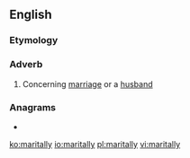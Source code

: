 ==English==

===Etymology===
{{suffix|en|marital|ly}}

===Adverb===
{{en-adv|-}}

# Concerning [[marriage]] or a [[husband]]

===Anagrams===
* {{l|en|martially}}

[[ko:maritally]]
[[io:maritally]]
[[pl:maritally]]
[[vi:maritally]]